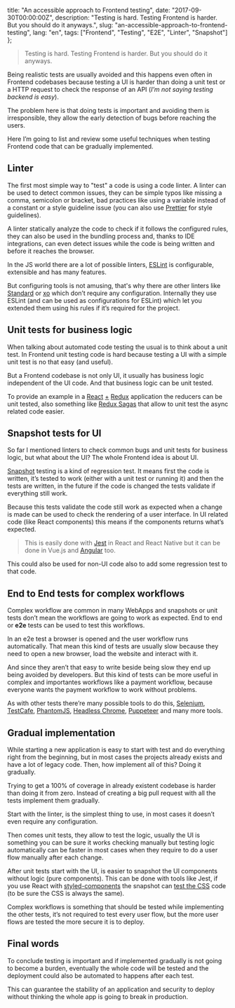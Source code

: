 
  title: "An accessible approach to Frontend testing",
  date: "2017-09-30T00:00:00Z",
  description:
    "Testing is hard. Testing Frontend is harder. But you should do it anyways.",
  slug: "an-accessible-approach-to-frontend-testing",
  lang: "en",
  tags: ["Frontend", "Testing", "E2E", "Linter", "Snapshot"]
};


> Testing is hard. Testing Frontend is harder. But you should do it anyways.

Being realistic tests are usually avoided and this happens even often in Frontend codebases because testing a UI is harder than doing a unit test or a HTTP request to check the response of an API (_I’m not saying testing backend is easy_).

The problem here is that doing tests is important and avoiding them is irresponsible, they allow the early detection of bugs before reaching the users.

Here I’m going to list and review some useful techniques when testing Frontend code that can be gradually implemented.

## Linter

The first most simple way to "test" a code is using a code linter. A linter can be used to detect common issues, they can be simple typos like missing a comma, semicolon or bracket, bad practices like using a variable instead of a constant or a style guideline issue (you can also use [Prettier](https://github.com/prettier/prettier) for style guidelines).

A linter statically analyze the code to check if it follows the configured rules, they can also be used in the bundling process and, thanks to IDE integrations, can even detect issues while the code is being written and before it reaches the browser.

In the JS world there are a lot of possible linters, [ESLint](https://eslint.org/) is configurable, extensible and has many features.

But configuring tools is not amusing, that's why there are other linters like [Standard](https://standardjs.com/) or [xo](https://github.com/sindresorhus/xo) which don’t require any configuration. Internally they use ESLint (and can be used as configurations for ESLint) which let you extended them using his rules if it’s required for the project.

## Unit tests for business logic

When talking about automated code testing the usual is to think about a unit test. In Frontend unit testing code is hard because testing a UI with a simple unit test is no that easy (and useful).

But a Frontend codebase is not only UI, it usually has business logic independent of the UI code. And that business logic can be unit tested.

To provide an example in a [React](https://reactjs.org/) [+](https://github.com/reactjs/react-redux) [Redux](http://redux.js.org/) application the reducers can be unit tested, also something like [Redux Sagas](https://redux-saga.js.org/) that allow to unit test the async related code easier.

## Snapshot tests for UI

So far I mentioned linters to check common bugs and unit tests for business logic, but what about the UI? The whole Frontend idea is about UI.

[Snapshot](https://medium.com/@dschmidt1992/jest-snapshot-testing-3ef9fa1222bb) testing is a kind of regression test. It means first the code is written, it’s tested to work (either with a unit test or running it) and then the tests are written, in the future if the code is changed the tests validate if everything still work.

Because this tests validate the code still work as expected when a change is made can be used to check the rendering of a user interface. In UI related code (like React components) this means if the components returns what’s expected.

> This is easily done with [Jest](https://facebook.github.io/jest/docs/en/snapshot-testing.html) in React and React Native but it can be done in Vue.js and [Angular](https://github.com/synapse-wireless-labs/angular-snapshot-testing) too.

This could also be used for non-UI code also to add some regression test to that code.

## End to End tests for complex workflows

Complex workflow are common in many WebApps and snapshots or unit tests don’t mean the workflows are going to work as expected. End to end or **e2e** tests can be used to test this workflows.

In an e2e test a browser is opened and the user workflow runs automatically. That mean this kind of tests are usually slow because they need to open a new browser, load the website and interact with it.

And since they aren’t that easy to write beside being slow they end up being avoided by developers. But this kind of tests can be more useful in complex and importantes workflows like a payment workflow, because everyone wants the payment workflow to work without problems.

As with other tests there’re many possible tools to do this, [Selenium](http://www.seleniumhq.org/), [TestCafe](https://devexpress.github.io/testcafe/), [PhantomJS](http://phantomjs.org/), [Headless Chrome](https://developers.google.com/web/updates/2017/04/headless-chrome), [Puppeteer](https://github.com/GoogleChrome/puppeteer) and many more tools.

## Gradual implementation

While starting a new application is easy to start with test and do everything right from the beginning, but in most cases the projects already exists and have a lot of legacy code. Then, how implement all of this? Doing it gradually.

Trying to get a 100% of coverage in already existent codebase is harder than doing it from zero. Instead of creating a big pull request with all the tests implement them gradually.

Start with the linter, is the simplest thing to use, in most cases it doesn’t even require any configuration.

Then comes unit tests, they allow to test the logic, usually the UI is something you can be sure it works checking manually but testing logic automatically can be faster in most cases when they require to do a user flow manually after each change.

After unit tests start with the UI, is easier to snapshot the UI components without logic (pure components). This can be done with tools like Jest, if you use React with [styled-components](https://www.styled-components.com/) the snapshot can [test the CSS](https://github.com/styled-components/jest-styled-components) code (to be sure the CSS is always the same).

Complex workflows is something that should be tested while implementing the other tests, it’s not required to test every user flow, but the more user flows are tested the more secure it is to deploy.

## Final words

To conclude testing is important and if implemented gradually is not going to become a burden, eventually the whole code will be tested and the deployment could also be automated to happens after each test.

This can guarantee the stability of an application and security to deploy without thinking the whole app is going to break in production.
